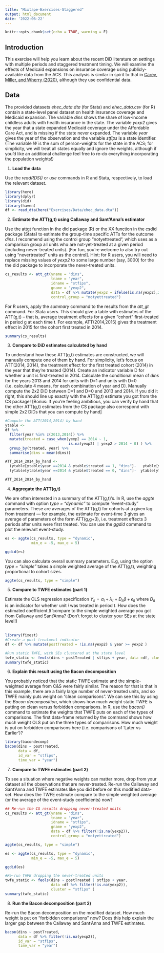 ```yaml
---
title: "Mixtape-Exercises-Staggered"
output: html_document
date: '2022-06-22'
---
```


```r
knitr::opts_chunk$set(echo = TRUE, warning = F)
```

## Introduction

This exercise will help you learn about the recent DiD literature on settings with multiple periods and staggered treatment timing. We will examine the effects of Medicaid expansions on insurance coverage using publicly-available data from the ACS. This analysis is similar in spirit to that in [Carey, Miller, and Wherry (2020)](https://www.dropbox.com/s/mgunjcebpgnb939/Carey-et-al.pdf?dl=0), although they use confidential data.

## Data

The provided datasets *ehec_data.dta* (for Stata) and *ehec_data.csv* (for R) contain a state-level panel dataset on health insurance coverage and Medicaid expansion. The variable *dins* shows the share of low-income childless adults with health insurance in the state. The variable *yexp2* gives the year that a state expanded Medicaid coverage under the Affordable Care Act, and is missing if the state never expanded. The variable *year* gives the year of the observation and the variable *stfips* is a state identifier. (The variable *W* is the sum of person-weights for the state in the ACS; for simplicity, we will treat all states equally and ignore the weights, although if you'd like an additional challenge feel free to re-do everything incorporating the population weights!)

1.   **Load the data**

Use the *readRDS()* or *use* commands in R and Stata, respectively, to load the relevant dataset.

```r
library(here)
library(dplyr)
library(did)
library(haven)
df <- read_dta(here("Exercises/Data/ehec_data.dta"))
```

2.  **Estimate the ATT(g,t) using Callaway and Sant'Anna's estimator**

Use the attgt function in the did package (R) or the XX function in the csdid package (Stata) to estimate the group-time specific ATTs for the outcome *dins*. I recommend using the control group "notyettreated", which uses as a comparison group all units who are not-yet-treated at a given period (including never-treated units). [For fun, you're welcome to also try out using "nevertreated" units as the control]. Hint: for R users, you will need to replace missing values of *yexp2* to some large number (say, 3000) for the the did package to incorporate the never-treated units.

```r
cs_results <- att_gt(yname = "dins",
                     tname = "year",
                     idname = "stfips", 
                     gname = "yexp2", 
                     data = df %>% mutate(yexp2 = ifelse(is.na(yexp2),3000,yexp2 )),
                     control_group = "notyettreated")
```

For R users, apply the *summary* command to the results from the *att_gt* command. For Stata users. This should give a table with estimates of the ATT(g,t) -- that is, average treatment effects for a given "cohort" first-treated in period g at each time t. For example, ATT(2014,2015) gives the treatment effect in 2015 for the cohort first treated in 2014.

```r
summary(cs_results)
```

3.  **Compare to DiD estimates calculated by hand**

To understand how these ATT(g,t) estimates are constructed, we will manually compute one of them by hand. For simplicity, let's focus on ATT(2014, 2014), the treatment effect for the first treated cohort (2014) in the year that they're treated (2014). Create an indicator variable D for whether a unit is first-treated in 2014. Calculate the conditional mean of *dins* for the years 2013 and 2014 for units with D=1 and units with D=0 (i.e. calculate 4 means, for each combination of year and D). Manually compute the 2x2 DiD between D=1 and D=0 and 2013 and 2014. If you did it right, this should line up exactly with the ATT(g,t) estimate you got from the CS package! [Bonus: If you're feeling ambitious, you can verify by hand that the other ATT(g,t) estimates from the CS package also correspond with simple 2x2 DiDs that you can compute by hand]

```r
#Compute the ATT(2014,2014) by hand
ytable <-
df %>%
  filter(year %in% c(2013,2014)) %>%
  mutate(treated = case_when(yexp2 == 2014 ~ 1,
                             is.na(yexp2) | yexp2 > 2014 ~ 0) ) %>%
  group_by(treated, year) %>%
  summarise(dins = mean(dins))

ATT_2014_2014_by_hand <- 
  (ytable[ytable$year ==2014 & ytable$treated == 1, "dins"]-   ytable[ytable$year ==2013 & ytable$treated == 1, "dins"]) -
  (ytable[ytable$year ==2014 & ytable$treated == 0, "dins"]-  ytable[ytable$year ==2013 & ytable$treated == 0, "dins"])

ATT_2014_2014_by_hand
```

4.  **Aggregate the ATT(g,t)**

We are often interested in a summary of the ATT(g,t)'s. In R, use the *aggte* command with option *type = "dynamic"* to compute "event-study" parameters. These are averages of the ATT(g,t) for cohorts at a given lag from treatment --- for example, the estimate for event-time 3 gives an average of parameters of the form ATT(g,g+3), i.e. treatment effects 3 periods after units were first treated. You can use the *ggdid* command to plot the relevant event-study.

```r
es <- aggte(cs_results, type = "dynamic", 
            min_e = -5, max_e = 5)

ggdid(es)

```

You can also calculate overall summary parameters. E.g, using the option *type = "simple"* takes a simple weighted average of the ATT(g,t), weighting proportional to cohort sizes.

```r
aggte(cs_results, type = "simple")
```

5.  **Compare to TWFE estimates (part 1)**

Estimate the OLS regression specification $Y_{it} = \alpha_i + \lambda_t + D_{it} \beta +\epsilon_{it}$ where $D_{it}$ is an indicator for whether unit $i$ was treated in period $t$. How does the estimated coefficient $\hat{\beta}$ compare to the simple weighted average you got from Callaway and Sant'Anna? (Don't forget to cluster your SEs at the state level!)\
\

```r
library(fixest)
#Create a post-treatment indicator
df <- df %>% mutate(postTreated = !is.na(yexp2) & year >= yexp2 )

#Run static TWFE, with SEs clustered at the state level
twfe_static <- feols(dins ~ postTreated | stfips + year, data =df, cluster = "stfips" )
summary(twfe_static)

```

6.  **Explain this result using the Bacon decomposition**

You probably noticed that the static TWFE estimate and the simple-weighted average from C&S were fairly similar. The reason for that is that in this example, there are a fairly large number of never-treated units, and so TWFE mainly puts weight on "clean comparisons". We can see this by using the *Bacon decomposition*, which shows how much weight static TWFE is putting on clean versus forbidden comparisons. In R, use the *bacon()* command to estimate the weights that TWFE puts on each of the types of comparisons. The first data-frame returned by the command shows how much weight OLS put on the three types of comparisons. How much weight is put on forbidden comparisons here (i.e. comparisons of 'Later vs Earlier')?

```r
library(bacondecomp)
bacon(dins ~ postTreated,
      data = df,
      id_var = "stfips",
      time_var = "year")

```

7.  **Compare to TWFE estimates (part 2)**

To see a situation where negative weights can matter more, drop from your dataset all the observations that are never-treated. Re-run the Callaway and Sant'Anna and TWFE estimates like you did before on this modified data-set. How does the TWFE estimate compare to the simple weighted average (or the average of the event-study coefficients) now?

```r
## Re-run the CS results dropping never-treated units
cs_results <- att_gt(yname = "dins",
                     tname = "year",
                     idname = "stfips", 
                     gname = "yexp2", 
                     data = df %>% filter(!is.na(yexp2)),
                     control_group = "notyettreated")

aggte(cs_results, type = "simple")

es <- aggte(cs_results, type = "dynamic", 
            min_e = -5, max_e = 5)

ggdid(es)

```

```r
#Re-run TWFE dropping the never-treated units
twfe_static <- feols(dins ~ postTreated | stfips + year,
                     data =df %>% filter(!is.na(yexp2)), 
                     cluster = "stfips" )
summary(twfe_static)


```

8.  **Run the Bacon decomposition (part 2)**

Re-run the Bacon decomposition on the modified dataset. How much weight is put on "forbidden comparisons" now? Does this help explain the larger gap between the Callaway and Sant'Anna and TWFE estimates.

```r
bacon(dins ~ postTreated,
      data = df %>% filter(!is.na(yexp2)),
      id_var = "stfips",
      time_var = "year")

```
